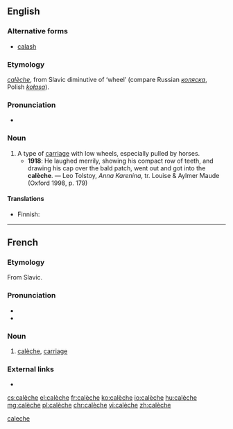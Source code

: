 {{also|calèche|caleche}}
==English==

===Alternative forms===
* [[calash]]

===Etymology===
{{borrowing|fr|lang=en}} ''[[#French|calèche]]'', from Slavic diminutive of ‘wheel’ (compare Russian ''[[коляска]]'', Polish ''[[kołasa]]'').

===Pronunciation===
* {{IPA|/kəˈlɛʃ/|lang=en}}

===Noun===
{{en-noun}}

# A type of [[carriage]] with low wheels, especially pulled by horses.
#* '''1918''': He laughed merrily, showing his compact row of teeth, and drawing his cap over the bald patch, went out and got into the '''calèche'''. — Leo Tolstoy, ''Anna Karenina'', tr. Louise & Aylmer Maude (Oxford 1998, p. 179)

====Translations====
{{trans-top|type of carriage}}
* Finnish: {{t+|fi|kiesit|p}}
{{trans-mid}}
{{trans-bottom}}

[[Category:English terms spelled with È|caleche]]

----

==French==

===Etymology===
From Slavic.

===Pronunciation===
* {{audio|Fr-calèche.ogg|audio|lang=fr}}
* {{IPA|/kalɛʃ/|lang=fr}}

===Noun===
{{fr-noun|f}}

# [[#English|calèche]], [[carriage]]

===External links===
* {{R:TLFi}}

[[cs:calèche]]
[[el:calèche]]
[[fr:calèche]]
[[ko:calèche]]
[[io:calèche]]
[[hu:calèche]]
[[mg:calèche]]
[[pl:calèche]]
[[chr:calèche]]
[[vi:calèche]]
[[zh:calèche]]